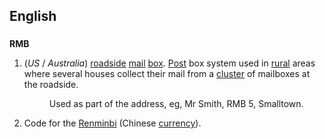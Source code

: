 ==English==
==={{initialism}}===
'''RMB'''
#(''US'' / ''Australia'') [[roadside]] [[mail]] [[box]]. [[Post]] box system used in [[rural]] areas where several houses collect their mail from a [[cluster]] of mailboxes at the roadside.
#: Used as part of the address, eg, Mr Smith, RMB 5, Smalltown.
# Code for the [[Renminbi]] (Chinese [[currency]]).